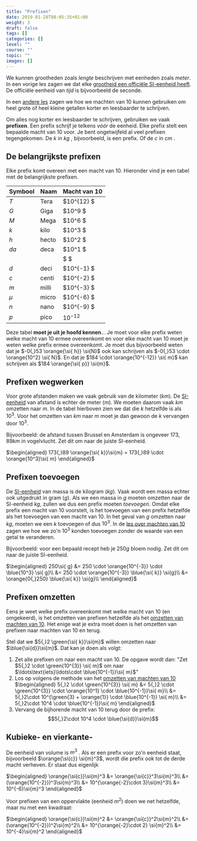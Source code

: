 ```yaml
---
title: "Prefixen"
date: 2019-01-28T08:05:35+01:00
weight: 3
draft: false
tags: []
categories: []
level: ""
course: ""
topic: ""
images: []
---
```


We kunnen grootheden zoals _lengte_ beschrijven met eenheden zoals _meter_. In een vorige les zagen we dat elke [grootheid een officiële SI-eenheid heeft](intro#si-eenheden-maken-duidelijke-afspraken). De officiële eenheid van _tijd_ is bijvoorbeeld de seconde.

In een [andere les](machten_van_10) zagen we hoe we machten van 10 kunnen gebruiken om heel grote of heel kleine getallen korter en leesbaarder te schrijven.

Om alles nog korter en leesbaarder te schrijven, gebruiken we vaak
**prefixen**. Een prefix <Mute text="(of voorvoegsel)" /> schrijf je telkens
_vóór_ de eenheid. Elke prefix stelt een bepaalde macht van 10 voor. Je bent
ongetwijfeld al veel prefixen tegengekomen. De $\si{k}$ <Mute text="(kilo)" />
in $\si{kg}$ <Mute text="(kilogram)" />, bijvoorbeeld, is een prefix. Of de
$\si{c}$ <Mute text="(centi)" /> in $\si{cm}$ <Mute text="(centimeter)" />.

## De belangrijkste prefixen

Elke prefix komt overeen met een macht van 10. Hieronder vind je een tabel met de belangrijkste prefixen.

| Symbool   | Naam  | Macht van 10 |
| --------- | ----- | ------------ |
| $\si{T}$  | Tera  | $10^{12}   $ |
| $\si{G}$  | Giga  | $10^9    $   |
| $\si{M}$  | Mega  | $10^6    $   |
| $\si{k}$  | kilo  | $10^3    $   |
| $\si{h}$  | hecto | $10^2    $   |
| $\si{da}$ | deca  | $10^1    $   |
|           |       | $        $   |
| $\si{d}$  | deci  | $10^{-1} $   |
| $\si{c}$  | centi | $10^{-2} $   |
| $\si{m}$  | milli | $10^{-3} $   |
| $\mu$     | micro | $10^{-6} $   |
| $\si{n}$  | nano  | $10^{-9} $   |
| $\si{p}$  | pico  | $10^{-12}$   |

Deze tabel **moet je uit je hoofd kennen**... Je moet voor elke prefix weten
welke macht van 10 ermee overeenkomt en voor elke macht van 10 moet je weten
welke prefix ermee overeenkomt. Je moet dus bijvoorbeeld weten dat je $-0{,}53
\orange{\si{ h}} \si{N}$ ook kan schrijven als $-0{,}53 \cdot \orange{10^2}
\si{ N}$. En dat je $184 \cdot \orange{10^{-12}} \si{ m}$ kan schrijven als
$184 \orange{\si{ p}} \si{m}$.

## Prefixen wegwerken

Voor grote afstanden maken we vaak gebruik van de kilometer ($\si{km}$). De [SI-eenheid](intro#si-eenheden-maken-duidelijke-afspraken) van afstand is echter de meter ($\si{m}$). We moeten daarom vaak $\si{km}$ omzetten naar $\si{m}$. In de tabel hierboven zien we dat die $\si{k}$ hetzelfde is als $10^{3}$. Voor het omzetten van $\si{km}$ naar $\si{m}$ moet je dan gewoon de $\si{k}$ vervangen door $10^{3}$.

Bijvoorbeeld: de afstand tussen Brussel en Amsterdam is ongeveer $173{,}89 \si{ km}$ in vogelvlucht. Zet dit om naar de juiste SI-eenheid.

$\begin{aligned}
173{,}89 \orange{\si{ k}}\si{m}
= 173{,}89 \cdot \orange{10^3}\si{ m}
\end{aligned}$

## Prefixen toevoegen

De [SI-eenheid](intro#si-eenheden-maken-duidelijke-afspraken) van massa is de kilogram ($\si{kg}$). Vaak wordt een massa echter ook uitgedrukt in gram ($\si{g}$). Als we een massa in $\si{g}$ moeten omzetten naar de SI-eenheid $\si{kg}$, zullen we dus een prefix moeten _toevoegen_. Omdat elke prefix een macht van 10 voorstelt, is het toevoegen van een prefix hetzelfde als het toevoegen van een macht van 10. In het geval van $\si{g}$ omzetten naar $\si{kg}$, moeten we een $\si{k}$ toevoegen of dus $10^3$. In de [les over machten van 10](machten_van_10#machten-van-10-omzetten) zagen we hoe we zo'n $10^3$ konden toevoegen zonder de waarde van een getal te veranderen.

Bijvoorbeeld: voor een bepaald recept heb je $250 \si{ g}$ bloem nodig. Zet dit om naar de juiste SI-eenheid.

$\begin{aligned}
250\si{ g}
&= 250 \cdot \orange{10^{-3}} \cdot \blue{10^3} \si{ g}\\
&= 250 \cdot \orange{10^{-3}} \blue{\si{ k}} \si{g}\\
&= \orange{0{,}250} \blue{\si{ k}} \si{g}\\
\end{aligned}$

## Prefixen omzetten

Eens je weet welke prefix overeenkomt met welke macht van 10 (en omgekeerd), is het omzetten van prefixen hetzelfde als het [omzetten van machten van 10](machten_van_10#machten-van-10-omzetten).
Het enige wat je extra moet doen is het omzetten van prefixen naar machten van 10 en terug.

Stel dat we $5{,}2 \green{\si{ k}}\si{m}$ willen omzetten naar $\blue{\si{d}}\si{m}$. Dat kan je doen als volgt:

1. Zet alle prefixen om naar een macht van 10. De opgave wordt dan:
   "Zet $5{,}2 \cdot \green{10^{3}} \si{ m}$ om naar $\ldots\text{iets}\ldots\cdot \blue{10^{-1}}\si{ m}$"
2. Los op volgens de methode van het [omzetten van machten van 10](machten_van_10#machten-van-10-omzetten)
   $\begin{aligned}
   5{,}2 \cdot \green{10^{3}} \si{ m}
   &= 5{,}2 \cdot \green{10^{3}} \cdot \orange{10^1} \cdot \blue{10^{-1}}\si{ m}\\
   &= 5{,}2\cdot 10^{\green{3} + \orange{1}} \cdot \blue{10^{-1}} \si{ m}\\
   &= 5{,}2\cdot 10^4 \cdot \blue{10^{-1}}\si{ m}
   \end{aligned}$
3. Vervang de bijhorende macht van 10 terug door de prefix:
   $$5{,}2\cdot 10^4 \cdot \blue{\si{d}}\si{m}$$

## Kubieke- en vierkante-

De eenheid van volume is $\si{m}^3$ <Mute text="(kubieke meter)" />.  Als er
een prefix voor zo'n eenheid staat, bijvoorbeeld $\orange{\si{c}} \si{m}^3$,
wordt die prefix ook tot de derde macht verheven. Er staat dus eigenlijk

$\begin{aligned}
\orange{\si{c}}\si{m}^3
&= \orange{\si{c}}^3\si{m}^3\\
&= (\orange{10^{-2}})^3\si{m}^3\\
&= 10^{\orange{-2}\cdot 3}\si{m}^3\\
&= 10^{-6}\si{m}^3
\end{aligned}$

Voor prefixen van een oppervlakte (eenheid $\si{m}^2$) doen we net hetzelfde, maar nu met een kwadraat:

$\begin{aligned}
\orange{\si{c}}\si{m}^2
&= \orange{\si{c}}^2\si{m}^2\\
&= (\orange{10^{-2}})^2\si{m}^2\\
&= 10^{\orange{-2}\cdot 2} \si{m}^2\\
&= 10^{-4}\si{m}^2
\end{aligned}$
